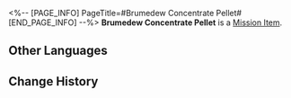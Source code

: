 <%-- [PAGE_INFO]
PageTitle=#Brumedew Concentrate Pellet#
[END_PAGE_INFO] --%>
{{Item Infobox
|id          = 140198
|image       = Item Brumedew Concentrate Pellet.png
|type        = Mission Item
|invCategory = Missions
|rarity      = 3
|effect      = 
|description = Dan Shu said this medicine can invigorate the body and prolong one's life. She's the Alchemy Commission's chief alchemist and your close associate &mdash; You should be able to trust her and ingest this without issue.
}}
'''Brumedew Concentrate Pellet''' is a [[Mission Item]].

==Other Languages==
{{Other Languages
|en   = Brumedew Concentrate Pellet
|zhs  = 餐云承露丹
|zht  = 餐雲承露丹
|ja   = 餐雲承露丹
|ko   = 찬운승로단
|es   = Píldora de brumaniebla concentrada
|fr   = Comprimé concentré de brume de rosée
|ru   = Таблетированный туман
|th   = ยาน้ำค้างเร้นธุลี
|vi   = Xan Vân Thừa Lộ Đan
|de   = Kügelchen aus Dunsttau-Konzentrat
|id   = Pil Konsentrat Embun
|pt   = Bolinho Medicinal de Orvanévoa Concentrado
}}

==Change History==
{{Change History|1.0}}